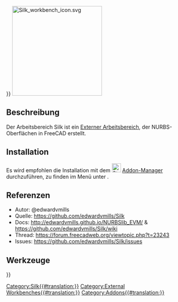 <languages/>
{{UnfinishedDocu{{#translation:}}}} <!-- Add images + tools + create tool pages -->
[[Image:Silk_workbench_icon.svg|center|240px|link=https://github.com/edwardvmills/Silk]]
{{Caption|align=center|Symbol des externen Arbeitsbereichs Silk}}

<span id="Description"></span>
==Beschreibung==

{{TOCright}}
Der Arbeitsbereich Silk ist ein [[external workbenches|Externer Arbeitsbereich]], der NURBS-Oberflächen in FreeCAD erstellt.

== Installation ==

Es wird empfohlen die Installation mit dem [[Image:Std_AddonMgr.svg|24px|link=Std_AddonMgr]] [[Std_AddonMgr/de|Addon-Manager]] durchzuführen, zu finden im Menü unter {{MenuCommand|Werkzeuge → Addon-Manager}}.

<span id="References"></span>
==Referenzen==

* Autor: @edwardvmills
* Quelle: https://github.com/edwardvmills/Silk
* Docs: http://edwardvmills.github.io/NURBSlib_EVM/ & https://github.com/edwardvmills/Silk/wiki
* Thread: https://forum.freecadweb.org/viewtopic.php?t=23243
* Issues: https://github.com/edwardvmills/Silk/issues

<span id="Tools"></span>
==Werkzeuge==


{{Userdocnavi{{#translation:}}}}
[[Category:Silk{{#translation:}}]]
[[Category:External Workbenches{{#translation:}}]]
[[Category:Addons{{#translation:}}]]